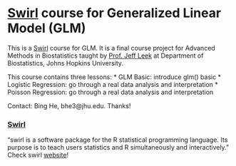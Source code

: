 [Swirl](http://swirlstats.com/) course for Generalized Linear Model (GLM)
=========================================================================
This is a [Swirl](http://swirlstats.com/) course for GLM. It is a final course project for Advanced Methods in Biostatistics taught by [Prof. Jeff Leek](http://www.biostat.jhsph.edu/~jleek/) at Department of Biostatistics, Johns Hopkins University.

This course contains three lessons:
* GLM Basic: introduce glm() basic
* Logistic Regression: go through a real data analysis and interpretation
* Poisson Regression: go through a real data analysis and interpretation

Contact: Bing He, bhe3@jhu.edu. Thanks!

### [Swirl](http://swirlstats.com/)

"swirl is a software package for the R statistical programming language. Its purpose is to teach users statistics and R simultaneously and interactively." Check swirl [website](http://swirlstats.com/)!


